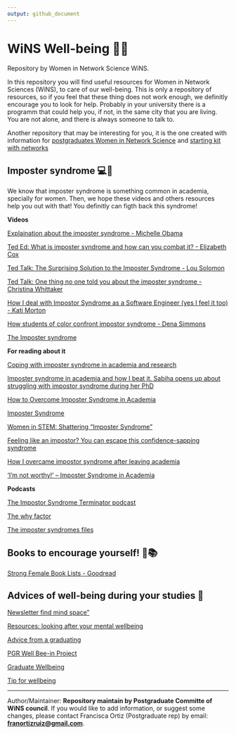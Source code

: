 ```yaml
---
output: github_document
---
```


# WiNS Well-being 🌻📖

Repository by Women in Network Science WiNS.

In this repository you will find useful resources for Women in Network Sciences (WiNS), to care of our well-being. This is only a repository of resources, so if you feel that these thing does not work enough, we definitly encourage you to look for help. Probably in your university there is a programm that could help you, if not, in the same city that you are living. You are not alone, and there is always someone to talk to. 

Another repository that may be interesting for you, it is the one created with information for [postgraduates Women in Network Science](https://github.com/FranciscaOrtizRuiz/wins_postgraduate) and [starting kit with networks](https://github.com/FranciscaOrtizRuiz/wins_startingwithnetworks)

## Imposter syndrome 💻💬

We know that imposter syndrome is something common in academia, specially for women. 
Then, we hope these videos and others resources help you out with that! You definitly can figth back this syndrome! 

**Videos**

[Explaination about the imposter syndrome - Michelle Obama](https://www.youtube.com/watch?v=dumm_XfHkmY)

[Ted Ed: What is imposter syndrome and how can you combat it? - Elizabeth Cox](https://www.youtube.com/watch?v=ZQUxL4Jm1Lo)

[Ted Talk: The Surprising Solution to the Imposter Syndrome - Lou Solomon](https://www.youtube.com/watch?v=whyUPLJZljE)

[Ted Talk: One thing no one told you about the imposter syndrome - Christina Whittaker](https://www.youtube.com/watch?v=OMzoyiAS878)

[How I deal with Impostor Syndrome as a Software Engineer (yes I feel it too) - Kati Morton](https://www.youtube.com/watch?v=DYPdsCN69lc)

[How students of color confront impostor syndrome - Dena Simmons](https://www.youtube.com/watch?v=8sQ2p89P0Us)

[The Imposter syndrome](https://www.youtube.com/watch?v=eqhUHyVpAwE)

**For reading about it**

[Coping with imposter syndrome in academia and research](https://portlandpress.com/biochemist/article/42/3/62/225249/Coping-with-imposter-syndrome-in-academia-and)

[Imposter syndrome in academia and how I beat it. Sabiha opens up about struggling with impostor syndrome during her PhD](https://thelifeofscience.com/2020/05/30/imposter-syn-academia/)

[How to Overcome Imposter Syndrome in Academia](https://www.enago.com/academy/overcome-imposter-syndrome/)

[Imposter Syndrome](https://www.imperial.ac.uk/students/success-guide/pgr/professional-development/imposter-syndrome/)

[Women in STEM: Shattering “Imposter Syndrome”](https://www.nyas.org/magazines/beyond-2030-sustainable-development-for-the-next-frontier/women-in-stem-shattering-imposter-syndrome/)

[Feeling like an impostor? You can escape this confidence-sapping syndrome](https://www.theguardian.com/commentisfree/2017/sep/19/fraud-impostor-syndrome-confidence-self-esteem)

[How I overcame impostor syndrome after leaving academia](https://www.nature.com/articles/d41586-019-03036-y)

[‘I’m not worthy!’ – Imposter Syndrome in Academia](https://researchwhisperer.org/2016/02/02/imposter-syndrome/)

**Podcasts**

[The Impostor Syndrome Terminator podcast](https://podcasts.google.com/feed/aHR0cHM6Ly9mZWVkcy5jYXB0aXZhdGUuZm0vaW5lcy1wYWRhcg?sa=X&ved=0CAMQ4aUDahcKEwigiJng9pfyAhUAAAAAHQAAAAAQAQ)

[The why factor](https://www.bbc.co.uk/programmes/w3csvtbs)

[The imposter syndromes files](https://podcasts.google.com/feed/aHR0cHM6Ly9mZWVkcy5idXp6c3Byb3V0LmNvbS84MzEzNjEucnNz?sa=X&ved=0CAMQ4aUDahcKEwjow6rf9pfyAhUAAAAAHQAAAAAQAQ)

## Books to encourage yourself! 🌻📚

[Strong Female Book Lists - Goodread](https://www.goodreads.com/list/tag/strong-female)

## Advices of well-being during your studies 🔭

[Newsletter find mind space"](https://findmindspace.com)

[Resources: looking after your mental wellbeing](https://www.studentminds.org.uk/lookingafteryourmentalwellbeing.html)

[Advice from a graduating](https://www.youtube.com/watch?v=IMnLUNxM7BY&list=PLE1ZOy5rx12uLi6HNghCT_rJ5Vkx8n_sM)

[PGR Well Bee-in Project](https://sites.manchester.ac.uk/pgrwellbeing/)

[Graduate Wellbeing](https://www.studentminds.org.uk/graduatewellbeing.html)

[Tip for wellbeing](https://www.york.ac.uk/students/health/wellbeing/)

-----

Author/Maintainer: **Repository maintain by Postgraduate Committe of WiNS council**. If you would like to add information, or suggest some changes, please contact Francisca Ortiz (Postgraduate rep) by email: **<franortizruiz@gmail.com>**.
